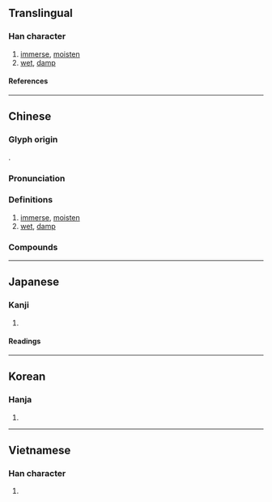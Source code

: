 {{character info}}
==Translingual==

===Han character===
{{Han char|rn=85|rad=水|as=14|sn=17|four=31127|canj=EMBB|ids=⿰氵需}}

# [[immerse]], [[moisten]]
# [[wet]], [[damp]]

====References====
{{Han ref|kx=0656.080|dkj=18504|dj=1066.120|hdz=31768.030|uh=6FE1}}

----

==Chinese==
{{zh-forms}}

===Glyph origin===
{{Han etym}}
{{Han compound|水|需|c1=s|c2=p|t1=water|ls=psc}}. 

===Pronunciation===
{{zh-pron
|m=rú
|c=jyu4
|mn=jû/su
|mc=y
|oc=y
|cat=v,a
}}

===Definitions===
{{zh-hanzi}}

# [[immerse]], [[moisten]]
# [[wet]], [[damp]]

===Compounds===
{{zh-der|以沫相濡|日濡月染|沾濡|洽濡|涵濡|涸鱗濡沫|澍濡|濡化|濡忍|濡染|濡沫涸轍|濡溼|濡滯|濡筆|濡跡|濡首|狐濡尾|目染耳濡|相呴相濡|相濡以沫|耳染目濡|耳濡目染|霑濡}}

----

==Japanese==

===Kanji===
{{ja-kanji|grade=n|rs=水14}}

# {{l|en|wet}}

====Readings====
{{ja-readings
|goon=にゅう
|kanon=じゅ
|kun=ぬ-れる, ぬれ-る, ぬ-らす, ぬら-す, うるお-う, うるお-す
}}

----

==Korean==

===Hanja===
{{ko-hanja|유}}

# {{rfdef|ko|sort=水14}}

----

==Vietnamese==

===Han character===
{{vi-readings|rs=水14|reading=nhụa}}

# {{rfdef|vi|sort=水14}}